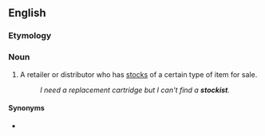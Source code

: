 ==English==

===Etymology===
{{suffix|stock|ist|lang=en}}

===Noun===
{{en-noun}}

# A retailer or distributor who has [[stock]]s of a certain type of item for sale.
#: ''I need a replacement cartridge but I can't find a '''stockist'''.''

====Synonyms====
* {{l|en|stockholder}}